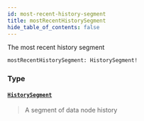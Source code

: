 ```yaml
---
id: most-recent-history-segment
title: mostRecentHistorySegment
hide_table_of_contents: false
---
```








The most recent history segment

```graphql
mostRecentHistorySegment: HistorySegment!
```


### Type

#### [`HistorySegment`](/testnet/api/graphql/objects/history-segment) <Badge class="secondary" text="object"/>
> A segment of data node history
> 





